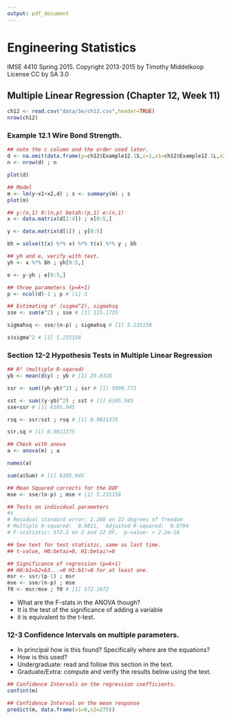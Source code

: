```yaml
---
output: pdf_document
---
```

# Engineering Statistics
IMSE 4410 Spring 2015. 
Copyright 2013-2015 by Timothy Middelkoop License CC by SA 3.0

## Multiple Linear Regression (Chapter 12, Week 11)

```r
ch12 <- read.csv("data/5e/ch12.csv",header=TRUE)
nrow(ch12)
```

### Example 12.1 Wire Bond Strength.

```r
## note the c column and the order used later.
d <- na.omit(data.frame(y=ch12$Example12.1S,c=1,x1=ch12$Example12.1L,x2=ch12$Example12.1H))
n <- nrow(d) ; n

plot(d)

## Model
m <- lm(y~x1+x2,d) ; s <- summary(m) ; s
plot(m)

## y:(n,1) X:(n,p) betah:(p,1) e:(n,1)
x <- data.matrix(d[2:4]) ; x[0:5,]

y <- data.matrix(d[1]) ; y[0:5]

bh = solve(t(x) %*% x) %*% t(x) %*% y ; bh

## yh and e, verify with text.
yh <- x %*% bh ; yh[0:5,]

e <- y-yh ; e[0:5,]

## three parameters (p=k+1)
p <- ncol(d)-1 ; p # [1] 3

## Estimating σ² (sigma^2), sigmahsq
sse <- sum(e^2) ; sse # [1] 115.1735

sigmahsq <- sse/(n-p) ; sigmahsq # [1] 5.235158

s$sigma^2 # [1] 5.235158
```

### Section 12-2 Hypothesis Tests in Multiple Linear Regression

```r
## R² (multiple R-sqared)
yb <- mean(d$y) ; yb # [1] 29.0328

ssr <- sum((yh-yb)^2) ; ssr # [1] 5990.771

sst <- sum((y-yb)^2) ; sst # [1] 6105.945
sse+ssr # [1] 6105.945

rsq <- ssr/sst ; rsq # [1] 0.9811375

s$r.sq # [1] 0.9811375

## Check with anova
a <- anova(m) ; a

names(a)

sum(a$Sum) # [1] 6105.945

## Mean Squared corrects for the DOF
mse <- sse/(n-p) ; mse # [1] 5.235158

## Tests on individual parameters
#s
# Residual standard error: 2.288 on 22 degrees of freedom
# Multiple R-squared:  0.9811,	Adjusted R-squared:  0.9794 
# F-statistic: 572.2 on 2 and 22 DF,  p-value: < 2.2e-16

## See text for test statistic, same as last time.
## t-value, H0:betai=0, H1:betai!=0

## Significance of regression (p=k+1)
## H0:b1=b2=b3...=0 H1:b1!=0 for at least one.
msr <- ssr/(p-1) ; msr
mse <- sse/(n-p) ; mse
f0 <- msr/mse ; f0 # [1] 572.1672
```

* What are the F-stats in the ANOVA though?
* It is the test of the significance of adding a variable
* it is equivalent to the t-test.

### 12-3 Confidence Intervals on multiple parameters.

* In principal how is this found? Specifically where are the equations?
* How is this used?
* Undergraduate: read and follow this section in the text.
* Graduate/Extra: compute and verify the results below using the text.

```r
## Confidence Intervals on the regression coefficients.
confint(m)

## Confidence Interval on the mean response
predict(m, data.frame(x1=8,x2=275))

```
